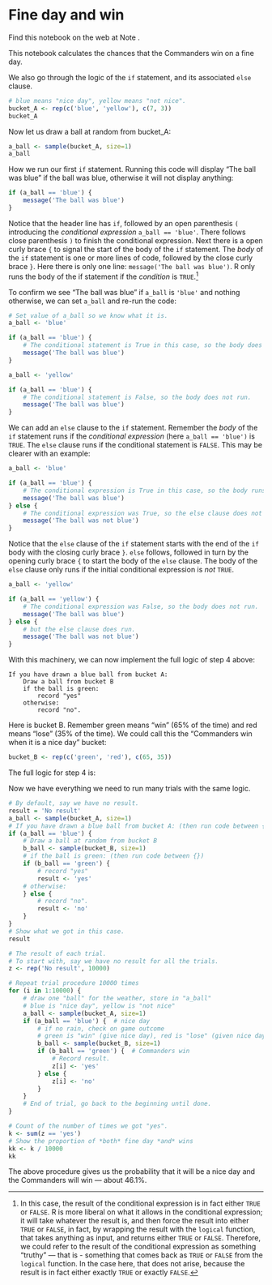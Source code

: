 # Fine day and win


Find this notebook on the web at Note .

This notebook calculates the chances that the Commanders win on a fine
day.

We also go through the logic of the `if` statement, and its associated
`else` clause.

```r
# blue means "nice day", yellow means "not nice".
bucket_A <- rep(c('blue', 'yellow'), c(7, 3))
bucket_A
```

Now let us draw a ball at random from bucket_A:

```r
a_ball <- sample(bucket_A, size=1)
a_ball
```

How we run our first `if` statement. Running this code will display “The
ball was blue” if the ball was blue, otherwise it will not display
anything:



```r
if (a_ball == 'blue') {
    message('The ball was blue')
}
```

Notice that the header line has `if`, followed by an open parenthesis
`(` introducing the *conditional expression* `a_ball == 'blue'`. There
follows close parenthesis `)` to finish the conditional expression. Next
there is a open curly brace `{` to signal the start of the body of the
`if` statement. The *body* of the `if` statement is one or more lines of
code, followed by the close curly brace `}`. Here there is only one
line: `message('The ball was blue')`. R only runs the body of the if
statement if the *condition* is `TRUE`.[^1]



To confirm we see “The ball was blue” if `a_ball` is `'blue'` and
nothing otherwise, we can set `a_ball` and re-run the code:

```r
# Set value of a_ball so we know what it is.
a_ball <- 'blue'
```

```r
if (a_ball == 'blue') {
    # The conditional statement is True in this case, so the body does run.
    message('The ball was blue')
}
```

```r
a_ball <- 'yellow'
```

```r
if (a_ball == 'blue') {
    # The conditional statement is False, so the body does not run.
    message('The ball was blue')
}
```

We can add an `else` clause to the `if` statement. Remember the *body*
of the `if` statement runs if the *conditional expression* (here
`a_ball == 'blue')` is `TRUE`. The `else` clause runs if the conditional
statement is `FALSE`. This may be clearer with an example:

```r
a_ball <- 'blue'
```

```r
if (a_ball == 'blue') {
    # The conditional expression is True in this case, so the body runs.
    message('The ball was blue')
} else {
    # The conditional expression was True, so the else clause does not run.
    message('The ball was not blue')
}
```

Notice that the `else` clause of the `if` statement starts with the end
of the `if` body with the closing curly brace `}`. `else` follows,
followed in turn by the opening curly brace `{` to start the body of the
`else` clause. The body of the `else` clause only runs if the initial
conditional expression is *not* `TRUE`.

```r
a_ball <- 'yellow'
```

```r
if (a_ball == 'yellow') {
    # The conditional expression was False, so the body does not run.
    message('The ball was blue')
} else {
    # but the else clause does run.
    message('The ball was not blue')
}
```

With this machinery, we can now implement the full logic of step 4
above:

    If you have drawn a blue ball from bucket A:
        Draw a ball from bucket B
        if the ball is green:
            record "yes"
        otherwise:
            record "no".

Here is bucket B. Remember green means “win” (65% of the time) and red
means “lose” (35% of the time). We could call this the “Commanders win
when it is a nice day” bucket:

```r
bucket_B <- rep(c('green', 'red'), c(65, 35))
```

The full logic for step 4 is:

Now we have everything we need to run many trials with the same logic.

```r
# By default, say we have no result.
result = 'No result'
a_ball <- sample(bucket_A, size=1)
# If you have drawn a blue ball from bucket A: (then run code between {})
if (a_ball == 'blue') {
    # Draw a ball at random from bucket B
    b_ball <- sample(bucket_B, size=1)
    # if the ball is green: (then run code between {})
    if (b_ball == 'green') {
        # record "yes"
        result <- 'yes'
    # otherwise:
    } else {
        # record "no".
        result <- 'no'
    }
}
# Show what we got in this case.
result
```

```r
# The result of each trial.
# To start with, say we have no result for all the trials.
z <- rep('No result', 10000)

# Repeat trial procedure 10000 times
for (i in 1:10000) {
    # draw one "ball" for the weather, store in "a_ball"
    # blue is "nice day", yellow is "not nice"
    a_ball <- sample(bucket_A, size=1)
    if (a_ball == 'blue') {  # nice day
        # if no rain, check on game outcome
        # green is "win" (give nice day), red is "lose" (given nice day).
        b_ball <- sample(bucket_B, size=1)
        if (b_ball == 'green') {  # Commanders win
            # Record result.
            z[i] <- 'yes'
        } else {
            z[i] <- 'no'
        }
    }
    # End of trial, go back to the beginning until done.
}

# Count of the number of times we got "yes".
k <- sum(z == 'yes')
# Show the proportion of *both* fine day *and* wins
kk <- k / 10000
kk
```

The above procedure gives us the probability that it will be a nice day
and the Commanders will win — about 46.1%.

[^1]: In this case, the result of the conditional expression is in fact
    either `TRUE` or `FALSE`. R is more liberal on what it allows in the
    conditional expression; it will take whatever the result is, and
    then force the result into either `TRUE` or `FALSE`, in fact, by
    wrapping the result with the `logical` function, that takes anything
    as input, and returns either `TRUE` or `FALSE`. Therefore, we could
    refer to the result of the conditional expression as something
    “truthy” — that is - something that comes back as `TRUE` or `FALSE`
    from the `logical` function. In the case here, that does not arise,
    because the result is in fact either exactly `TRUE` or exactly
    `FALSE`.
